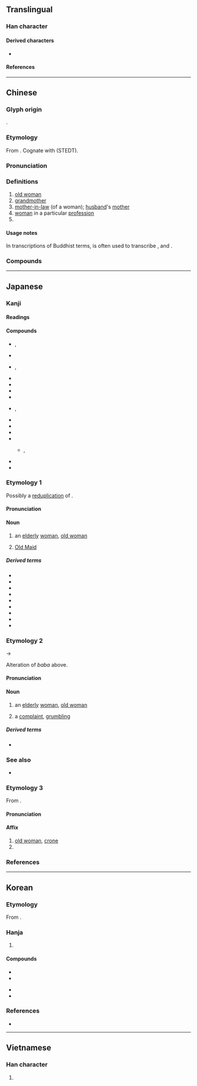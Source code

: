 {{character info}}
==Translingual==

===Han character===
{{Han char|rn=38|rad=女|as=08|sn=11|four=34404|canj=EEV|ids=⿱波女}}

====Derived characters====
* {{l|mul|[[嘙]], [[𫾀]], [[𪳪]], [[𡼃]], [[蔢]]}}

====References====
{{Han ref|kx=0264.060|dkj=06390|dj=0530.260|hdz=21061.110|uh=5A46}}

----

==Chinese==
{{zh-forms}}

===Glyph origin===
{{Han etym}}
{{Han compound|波|女|t2=woman|ls=psc|c1=p|c2=s}}.

===Etymology===
From {{inh|zh|sit-pro|*pʷa-n ~ *bʷa-n||grandmother}}. Cognate with {{cog|my|ဘွာ||grandmother}} (STEDT).

===Pronunciation===
{{zh-pron
|m=pó
|m-s=po2
|c=po4,po4-2
|c-t=
|g=
|h=pfs=phò
|j=pe1
|mb=bǒ̤
|md=bò̤
|mn=pô/qz:pô͘
|mn-t=pua5/bo5
|w=3bu
|x=
|mc=y
|oc=y
|cat=n
}}

===Definitions===
{{zh-hanzi}}

# [[old woman]]
# [[grandmother]]
# [[mother-in-law]] (of a woman); [[husband]]'s [[mother]]
# [[woman]] in a particular [[profession]]
# {{n-g|pejorative suffix for a woman}}

====Usage notes====
In transcriptions of Buddhist terms, {{ltc-l|婆}} is often used to transcribe {{cog|sa|ब}}, {{m|sa|भ}} and {{m|sa|व}}.

===Compounds===
{{zh-der|婆婆|麻婆|麻婆豆腐|事頭婆|衰婆|八婆|鬼婆|肥婆|外婆|老婆|公央婆|三姑六婆|乞婆|婆娘子|小老婆子|婆姨|偷婆娘|三婆|一片婆心|家主婆|媽祖婆|婆娑起舞|巫婆|後堯婆|兩公婆|床公床婆|主人婆|土地婆|孟婆|婆婆慢慢|丑婆子|優婆夷|嬸婆|姨婆|媒婆|婆那娑|婆老|婆子口舌|婆子|婆媳|婆媽|婆婆媽媽|婆娘|娘婆|姑婆芋|優婆塞|師婆|太婆|大腳婆娘|大嬸婆|夜叉婆|婆娑|伯婆|婆家|婆心|姑婆|娑婆|婆兒|娑婆世界|叔婆|公公婆婆|公婆|助產婆|三婆二婦|婆兒氣|坐婆|岐婆|神婆|湯婆|春夢婆|歹婆娘|毗婆尸佛|毘婆沙部|產婆術|穩婆|男人婆|活閃婆|攙扶婆|支婆|產婆|浪婆|接生婆|漁婆|毗舍婆佛|收生婆|牙婆|虎姑婆|虔婆|鼙婆|豬婆龍|跟婆|雞婆|風婆婆|蘋婆|綽板婆|道婆|管家婆||老虔婆|老子婆娑|虔婆勢|黃臉婆|黃婆|龜婆|養婆娘|賣婆|醫婆|老令婆|阿婆|老太婆|腳婆|黃道婆|頻婆|苦口婆心|婆羅|伯爺婆|妹仔大過主人婆}}

----

==Japanese==

===Kanji===
{{ja-kanji|grade=c|rs=女08}}

====Readings====
{{ja-readings
|goon=ば
|kanon=は
|toon=ほ
|kun=ばあ-, ばば-
}}

====Compounds====
{{der-top4|Compounds}}
* {{ja-r|婆%伽%婆|ば%が%ば}}, {{ja-r|婆%伽%婆|ば%ぎゃ%ば}}
* {{ja-r|婆%娑|ば%さ}}
* {{ja-r|婆%娑%羅|ば%さ%ら}}, {{ja-r|婆%娑%羅|ば%しゃ%ら}}
* {{ja-r|婆%婆%鰈|バ%バ%ガレイ}}
* {{ja-r|婆%羅%門|バ%ラ%モン|[[brahmin]]}}
* {{ja-r|悪%婆|あく%ば}}
* {{ja-r|産%婆|さん%ば}}
* {{ja-r|奪%衣%婆|だつ%え%ば|rom=-}}, {{ja-r|脱%衣%婆|だつ%え%ば}}
* {{ja-r|娑%婆|しゃ%ば}}
* {{ja-r|卒%塔%婆|そ%と%ば|[[stupa]]}}
* {{ja-r|薩%婆%訶|そ%わ%か|svāhā}}
* {{ja-r|転%婆|てん%ば}}
** {{ja-r|お転%婆|おてん%ば|rom=-}}, {{ja-r|御%転%婆|お%てん%ば}}
* {{ja-r|湯%湯%婆|ゆ%たん%ぽ|[[hot water bottle]]}}
* {{ja-r|老%婆|ろう%ば}}
{{der-bottom}}

===Etymology 1===
{{ja-kanjitab|yomi=k|ばば}}
Possibly a [[reduplication]] of {{m|ja|姥|tr=uba||[[old woman]]}}. {{rfv-etym|ja}}

====Pronunciation====
{{ja-pron|y=k|ばば|acc=1|acc_ref=DJR}}

====Noun====
{{ja-noun|ばば}}

# an [[elderly]] [[woman]], [[old woman]]
#: {{syn|ja|老女|tr1=rōjo|老婆|tr2=rōba}}
#: {{ant|ja|爺|tr=jiji}}
# {{lb|ja|sort=はは'|card games}} [[Old Maid]]

=====Derived terms=====
{{der-top3}}
* {{ja-r|お婆さん|おばあさん}}
* {{ja-r|悪%婆|あく%ばば}}
* {{ja-r|梅%干 婆|うめ%ぼし ばば}}
* {{ja-r|火%車 婆|か%しゃ ばば}}
* {{ja-r|鎌%婆|かま%ばば}}
* {{ja-r|子%取り婆|こ%とりばば}}
* {{ja-r|狸%婆|たぬき%ばば}}
* {{ja-r|猫%股 婆|ねこ%また ばば}}
* {{ja-r|灸の婆|やいと の ばば}}
{{der-bottom}}

===Etymology 2===
{{ja-kanjitab|yomi=i|ばばあ}}
{{IPAchar|/baba/}} → {{IPAchar|/babaː/}}

Alteration of ''baba'' above.

====Pronunciation====
{{ja-pron|y=i|ばばあ|acc=2|acc_ref=DJR}}

====Noun====
{{ja-noun|ばばあ}}

# an [[elderly]] [[woman]], [[old woman]]
#: {{ant|ja|爺|tr=jijī}}
# {{lb|ja|sort=ははあ'|colloquial}} a [[complaint]], [[grumbling]]
#: {{syn|ja|愚痴|tr=guchi}}

=====Derived terms=====
* {{ja-r|狸%婆|たぬき%ばばあ}}

===See also===
* {{ja-r|祖母|ばば|[[grandmother]]}}

===Etymology 3===
{{ja-kanjitab|ば|yomi=on}}
From {{der|ja|ltc|sort=は'|-}} {{ltc-l|婆}}.

====Pronunciation====
{{ja-pron|ば|y=on}}

====Affix====
{{ja-pos|affix|ば}}

# [[old woman]], [[crone]]
# {{n-g|Used in {{ncog|sa|-}} [[transliteration]]s}}

===References===
<references/>

----

==Korean==

===Etymology===
From {{der|ko|ltc|-}} {{ltc-l|婆}}. {{hanja-hunmong|파|pha|天倫#상31A}}

===Hanja===
{{ko-hanja-search}}
{{ko-hanja|할머니|파}}

# {{hanja form of|파|[[old woman]]}}

====Compounds====
{{der-top|Compounds}}
* {{ko-l|노파|老婆}}
* {{ko-l|탑파|塔婆}}
{{mid}}
* {{ko-l|사바|娑婆}}
* {{ko-l|[[바라문]]|婆羅門}}
{{der-bottom}}

===References===
* {{R:hanjadoc|2279}}

----

==Vietnamese==

===Han character===
{{vi-readings|reading=bà|rs=女08}}

# {{rfdef|vi|sort=女08}}